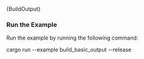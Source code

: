 
<DotEnvWarning />

<CodeBlock className="language-rust">
    {BuildOutput}
</CodeBlock>

### Run the Example

Run the example by running the following command:

<CodeBlock className="language-bash">
    cargo run --example build_basic_output --release
</CodeBlock>
